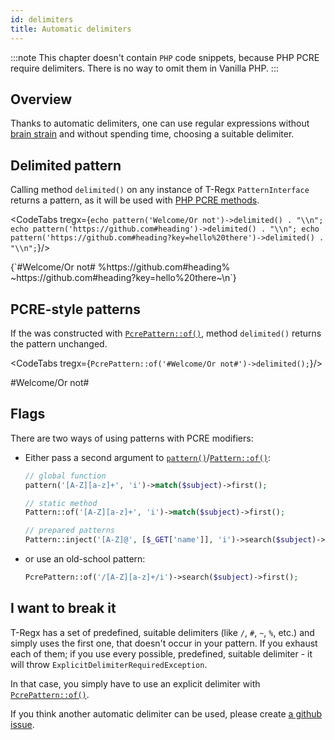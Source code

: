 ```yaml
---
id: delimiters
title: Automatic delimiters
---
```



:::note
This chapter doesn't contain `PHP` code snippets, because PHP PCRE require delimiters. There is no way to omit them
in Vanilla PHP.
:::

## Overview

Thanks to automatic delimiters, one can use regular expressions without [brain strain] and without spending time,
choosing a suitable delimiter.

<CodeTabs
    tregx="pattern('#[A-Z]/[a-z]+')->match($subject)->all();"
    php="preg_match_all('%#[A-Z]/[a-z]+%', $subject);"/>

<!--T-Regx:{mock($subject)}-->
<!--PHP:{mock($subject)}-->

## Delimited pattern

Calling method `delimited()` on any instance of T-Regx `PatternInterface` returns
a pattern, as it will be used with [PHP PCRE methods].

<CodeTabs tregx={`echo pattern('Welcome/Or not')->delimited() . "\\n";
echo pattern('https://github.com#heading')->delimited() . "\\n";
echo pattern('https://github.com#heading?key=hello%20there')->delimited() . "\\n";`}/>

<Result text>
{`#Welcome/Or not#
%https://github.com#heading%
~https://github.com#heading?key=hello%20there~\n`}
</Result>

## PCRE-style patterns

If the was constructed with [`PcrePattern::of()`], method `delimited()` returns the pattern unchanged.

<CodeTabs tregx={`PcrePattern::of('#Welcome/Or not#')->delimited();`}/>

<!--T-Regx:{echo-at(0)}-->
<Result text>#Welcome/Or not#</Result>

## Flags

There are two ways of using patterns with PCRE modifiers:

* Either pass a second argument to [`pattern()`]/[`Pattern::of()`]:

  ```php
  // global function
  pattern('[A-Z][a-z]+', 'i')->match($subject)->first();

  // static method
  Pattern::of('[A-Z][a-z]+', 'i')->match($subject)->first();

  // prepared patterns
  Pattern::inject('[A-Z]@', [$_GET['name']], 'i')->search($subject)->first();
  ```

* or use an old-school pattern:

  ```php
  PcrePattern::of('/[A-Z][a-z]+/i')->search($subject)->first();
  ```

## I want to break it

T-Regx has a set of predefined, suitable delimiters (like `/`, `#`, `~`, `%`, etc.) and simply uses the first one, that
doesn't occur in your pattern. If you exhaust each of them; if you use every possible, predefined,
suitable delimiter - it will throw `ExplicitDelimiterRequiredException`.

In that case, you simply have to use an explicit delimiter with [`PcrePattern::of()`].

If you think another automatic delimiter can be used, please create [a github issue].

[brain strain]: overview.md#brain-strain
[`pattern()`]: introduction-safe.md#entry-points
[`Pattern::of()`]: introduction-safe.md#entry-points
[`PcrePattern::of()`]: introduction-safe.md#entry-points
[a github issue]: https://github.com/T-Regx/T-Regx/issues/new/choose
[PHP PCRE methods]: https://www.php.net/manual/en/ref.pcre.php
